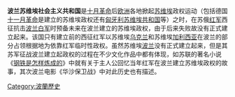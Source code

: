 {{unreferenced|time=2013-08-05T05:28:26+00:00}}
{{Infobox Country
|native_name            = 
|conventional_long_name = 波兰苏维埃社会主义共和国
|government_type = [[共产主义国家|苏维埃政权]]
|image_flag   = Socialist red flag.svg
}}
'''波兰苏维埃社会主义共和国'''是[[十月革命|十月革命]]后[[欧洲|欧洲]]各地掀起[[苏维埃|苏维埃]]政权运动（包括德国[[十一月革命|十一月革命]]是建立的苏维埃政权还有[[匈牙利苏维埃共和国|匈牙利苏维埃共和国]]等）之时，在苏俄[[红军|红军]]西征抗击[[波兰|波兰]][[白军|白军]]时预备未来在波兰建立的苏维埃政权，由于后来失败故没有正式建立起来。该国只有建立前的西征红军以苏维埃[[乌克兰|乌克兰]]和苏维埃[[加利西亚|加利西亚]]在波兰的部分占领根据地为依靠红军临时性政权。虽然苏维埃[[波兰|波兰]]没有正式建立起来，但是其苏军征战波兰建立起政权的过程在不少文化作品中都有体现，如苏联的著名小说《[[钢铁是怎样炼成的|钢铁是怎样炼成的]]》中就有关于主人公回忆当年红军在波兰建立苏维埃政权的故事，其次波兰电影《华沙保卫战》中对此历史也有描述。

{{俄国革命国家}}
[[Category:波蘭歷史|Category:波蘭歷史]]